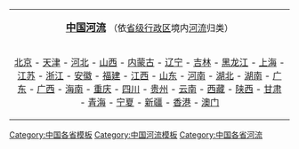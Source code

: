<table align="center">
<tr>
<td align="center"><font size="4">  '''[[中国河流]]'''  </font> （依[[中国一级行政区|省级行政区]]境内[[河流]]归类） </td>  
</tr><tr>
<td align="center"> [[:Category:北京河流|北京]] - [[:Category:天津河流|天津]] - [[:Category:河北河流|河北]] - [[:Category:山西河流|山西]] - [[:Category:内蒙古河流|内蒙古]] - [[:Category:辽宁河流|辽宁]] - [[:Category:吉林河流|吉林]] - [[:Category:黑龙江河流|黑龙江]] - [[:Category:上海河流|上海]] - [[:Category:江苏河流|江苏]] - [[:Category:浙江河流|浙江]] - [[:Category:安徽河流|安徽]] - [[:Category:福建河流|福建]] - [[:Category:江西河流|江西]] - [[:Category:山东河流|山东]] - [[:Category:河南河流|河南]] - [[:Category:湖北河流|湖北]] - [[:Category:湖南河流|湖南]] - [[:Category:广东河流|广东]] - [[:Category:广西河流|广西]] - [[:Category:海南河流|海南]] - [[:Category:重庆河流|重庆]] - [[:Category:四川河流|四川]] - [[:Category:贵州河流|贵州]] - [[:Category:云南河流|云南]] - [[:Category:西藏河流|西藏]] - [[:Category:陕西河流|陕西]] - [[:Category:甘肃河流|甘肃]] - [[:Category:青海河流|青海]] - [[:Category:宁夏河流|宁夏]] - [[:Category:新疆河流|新疆]] - [[:Category:香港河流|香港]] - [[:Category:澳門地理|澳门]] </td>  
</tr>
</table>

<noinclude>[[Category:中国各省模板]][[Category:中国河流模板]][[Category:中国各省河流]]</noinclude>